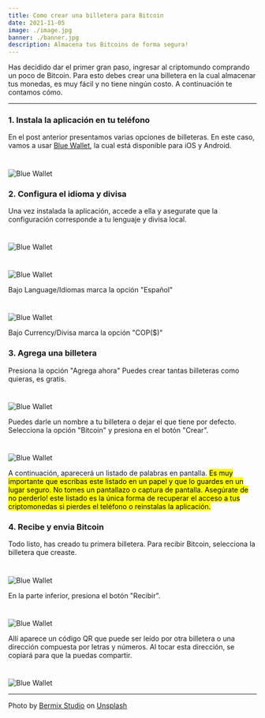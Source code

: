 ```yaml
---
title: Como crear una billetera para Bitcoin
date: 2021-11-05
image: ./image.jpg
banner: ./banner.jpg
description: Almacena tus Bitcoins de forma segura!
---
```


Has decidido dar el primer gran paso, ingresar al criptomundo comprando un poco de Bitcoin. Para esto debes crear una
billetera en la cual almacenar tus monedas, es muy fácil y no tiene ningún costo. A continuación te contamos cómo.

---

### 1. Instala la aplicación en tu teléfono
En el post anterior presentamos varias opciones de billeteras. En este caso, vamos a usar <u>[Blue Wallet](https://bluewallet.io/)</u>,
la cual está disponible para iOS y Android.
#
![Blue Wallet](blue.png)

### 2. Configura el idioma y divisa
Una vez instalada la aplicación, accede a ella y asegurate que la configuración corresponde a tu lenguaje y divisa local.
#
![Blue Wallet](1.jpeg)
#
![Blue Wallet](2.jpeg)

Bajo Language/Idiomas marca la opción "Español"
#
![Blue Wallet](3.jpeg)

Bajo Currency/Divisa marca la opción "COP($)"

### 3. Agrega una billetera
Presiona la opción "Agrega ahora" Puedes crear tantas billeteras como quieras, es gratis.
#
![Blue Wallet](5.jpeg)

Puedes darle un nombre a tu billetera o dejar el que tiene por defecto. Selecciona la opción "Bitcoin" y presiona en el botón "Crear".
#
![Blue Wallet](6.jpeg)

A continuación, aparecerá un listado de palabras en pantalla. <mark>Es muy importante que escribas este listado en un papel y 
que lo guardes en un lugar seguro. No tomes un pantallazo o captura de pantalla. Asegúrate de no perderlo! este listado 
es la única forma de recuperar el acceso a tus criptomonedas si pierdes el teléfono o reinstalas la aplicación.</mark>

### 4. Recibe y envia Bitcoin 
Todo listo, has creado tu primera billetera. Para recibir Bitcoin, selecciona la billetera que creaste.
#
![Blue Wallet](9.jpeg)

En la parte inferior, presiona el botón "Recibir".
#
![Blue Wallet](7.jpeg)

Allí aparece un código QR que puede ser leído por otra billetera o una dirección compuesta por letras y números. Al tocar esta
dirección, se copiará para que la puedas compartir.
#
![Blue Wallet](8.jpeg)




---

Photo by <a href="https://unsplash.com/@bermixstudio?utm_source=unsplash&utm_medium=referral&utm_content=creditCopyText">Bermix Studio</a> on <a href="https://unsplash.com/s/photos/bitcoin?utm_source=unsplash&utm_medium=referral&utm_content=creditCopyText">Unsplash</a>
  
